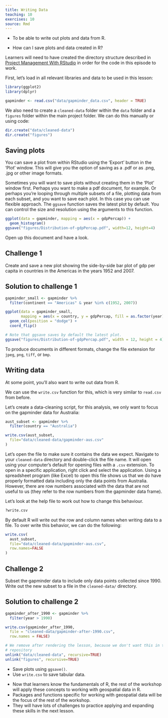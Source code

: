 ```yaml
---
title: Writing Data
teaching: 10
exercises: 10
source: Rmd
---
```


::::::::::::::::::::::::::::::::::::::: objectives

- To be able to write out plots and data from R.

::::::::::::::::::::::::::::::::::::::::::::::::::

:::::::::::::::::::::::::::::::::::::::: questions

- How can I save plots and data created in R?

::::::::::::::::::::::::::::::::::::::::::::::::::

:::::::::::::::::::::::::::::::::::::::: instructor

Learners will need to have created the directory structure described in
[Project Management With RStudio](../episodes/02-project-intro.Rmd) in order
for the code in this episode to work.

::::::::::::::::::::::::::::::::::::::::

First, let's load in all relevant libraries and data to be used in this lesson: 
```r
library(ggplot2)
library(dplyr)

gapminder <- read.csv("data/gapminder_data.csv", header = TRUE)
```

We also need to create a `cleaned-data` folder within the `data` folder
and a `figures` folder within the main project folder.
We can do this manually or using code: 

```r
dir.create("data/cleaned-data")
dir.create("figures")
```

## Saving plots

You can save a plot from within RStudio using the 'Export' button
in the 'Plot' window. This will give you the option of saving as a
.pdf or as .png, .jpg or other image formats.

Sometimes you will want to save plots without creating them in the 'Plot'
window first. Perhaps you want to make a pdf document, for example. Or perhaps
you're looping through multiple subsets of a file, plotting data from each
subset, and you want to save each plot.
In this case you can use flexible approach. The `ggsave` function saves the
latest plot by default. You can control the size and resolution using the
arguments to this function.

```r
ggplot(data = gapminder, mapping = aes(x = gdpPercap)) +
  geom_histogram()
ggsave("figures/Distribution-of-gdpPercap.pdf", width=12, height=4)
```

Open up this document and have a look.

:::::::::::::::::::::::::::::::::::::::  challenge

## Challenge 1

Create and save a new plot showing the side-by-side bar plot of gdp per capita
in countries in the Americas in the years 1952 and 2007.



:::::::::::::::  solution

## Solution to challenge 1

```r
gapminder_small <- gapminder %>% 
  filter(continent == "Americas" & year %in% c(1952, 2007))

ggplot(data = gapminder_small, 
       mapping = aes(x = country, y = gdpPercap, fill = as.factor(year))) +
  geom_col(position = "dodge") +
  coord_flip()

# Note that ggsave saves by default the latest plot.
ggsave("figures/Distribution-of-gdpPercap.pdf", width = 12, height = 4)
```

:::::::::::::::::::::::::

::::::::::::::::::::::::::::::::::::::::::::::::::

To produce documents in different formats, change the file extension for
`jpeg`, `png`, `tiff`, or `bmp`.



## Writing data

At some point, you'll also want to write out data from R.

We can use the `write.csv` function for this, which is
very similar to `read.csv` from before.

Let's create a data-cleaning script, for this analysis, we
only want to focus on the gapminder data for Australia:

```r
aust_subset <- gapminder %>% 
  filter(country == "Australia")

write.csv(aust_subset,
  file="data/cleaned-data/gapminder-aus.csv"
)
```

Let's open the file to make sure it contains the data we expect. Navigate to your
`cleaned-data` directory and double-click the file name. It will open using your
computer's default for opening files with a `.csv` extension. To open in a specific
application, right click and select the application. Using a spreadsheet program
(like Excel) to open this file shows us that we do have properly formatted data
including only the data points from Australia. However, there are row numbers
associated with the data that are not useful to us (they refer to the row numbers
from the gapminder data frame).

Let's look at the help file to work out how to change this
behaviour.

```r
?write.csv
```

By default R will write out the row and
column names when writing data to a file.
To over write this behavior, we can do the following:

```r
write.csv(
  aust_subset,
  file="data/cleaned-data/gapminder-aus.csv",
  row.names=FALSE
)
```

:::::::::::::::::::::::::::::::::::::::  challenge

## Challenge 2

Subset the gapminder
data to include only data points collected since 1990. Write out the new subset to a file
in the `cleaned-data/` directory.

:::::::::::::::  solution

## Solution to challenge 2

```r

gapminder_after_1990 <- gapminder %>% 
  filter(year > 1990)

write.csv(gapminder_after_1990,
  file = "cleaned-data/gapminder-after-1990.csv",
  row.names = FALSE)
```

:::::::::::::::::::::::::

::::::::::::::::::::::::::::::::::::::::::::::::::

```r
# We remove after rendering the lesson, because we don't want this in the lesson
# repository
unlink("data/cleaned-data", recursive=TRUE)
unlink("figures", recursive=TRUE)
```

:::::::::::::::::::::::::::::::::::::::: keypoints

- Save plots using `ggsave()`.
- Use `write.csv` to save tabular data.

::::::::::::::::::::::::::::::::::::::::::::::::::


:::::::::::::::::::::::::::::::::::::::: instructor

- Now that learners know the fundamentals of R, the rest of the workshop will
  apply these concepts to working with geospatial data in R.
- Packages and functions specific for working with geospatial data will be the
  focus of the rest of the workshop.
- They will have lots of challenges to practice applying and expanding these
  skills in the next lesson.

::::::::::::::::::::::::::::::::::::::::
